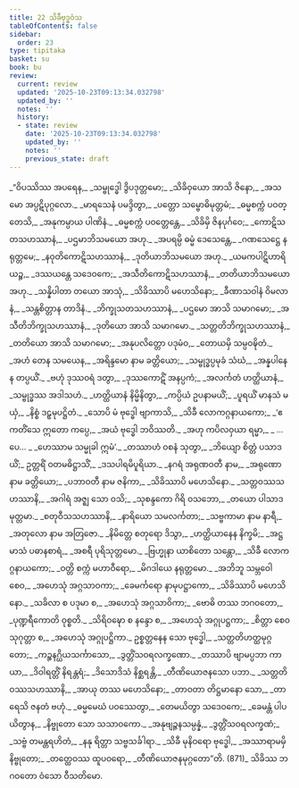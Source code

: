 ```yaml
---
title: 22 သိခီဗုဒ္ဓဝံသ
tableOfContents: false
sidebar:
  order: 23
type: tipitaka
basket: su
book: bu
review:
  current: review
  updated: '2025-10-23T09:13:34.032798'
  updated_by: ''
  notes: ''
  history:
  - state: review
    date: '2025-10-23T09:13:34.032798'
    updated_by: ''
    notes: ''
    previous_state: draft
---
```



<ReviewStatus review={frontmatter.review} showDetails={true} />

<HypothesisAnnotation frontmatter={frontmatter} />

<DynamicBreadcrumb />

<Division number="1" book="bu" e="ch" v="21" p="366">

<Paragraph number="866" type="verses" book="bu">
_“ဝိပဿိဿ အပရေန,_  
_သမ္ဗုဒ္ဓေါ ဒွိပဒုတ္တမော;_  
_သိခိဝှယော အာသိ ဇိနော,_  
_အသမော အပ္ပဋိပုဂ္ဂလော._  

</Paragraph>

</Division>
<Division number="2" book="bu" e="ch" v="21" p="366">

<Paragraph number="867" type="verses" book="bu">
_မာရသေနံ ပမဒ္ဒိတွာ,_  
_ပတ္တော သမ္ဗောဓိမုတ္တမံ;_  
_ဓမ္မစက္ကံ ပဝတ္တေသိ,_  
_အနုကမ္ပာယ ပါဏိနံ._  

</Paragraph>

</Division>
<Division number="3" book="bu" e="ch" v="21" p="366">

<Paragraph number="868" type="verses" book="bu">
_ဓမ္မစက္ကံ ပဝတ္တေန္တေ,_  
_သိခိမှိ ဇိနပုင်္ဂဝေ;_  
_ကောဋိသတသဟဿာနံ,_  
_ပဌမာဘိသမယော အဟု._  

</Paragraph>

</Division>
<Division number="4" book="bu" e="ch" v="21" p="366">

<Paragraph number="869" type="verses" book="bu">
_အပရမ္ပိ ဓမ္မံ ဒေသေန္တေ,_  
_ဂဏသေဋ္ဌေ နရုတ္တမေ;_  
_နဝုတိကောဋိသဟဿာနံ,_  
_ဒုတိယာဘိသမယော အဟု._  

</Paragraph>

</Division>
<Division number="5" book="bu" e="ch" v="21" p="366">

<Paragraph number="870" type="verses" book="bu">
_ယမကပါဋိဟာရိယဉ္စ,_  
_ဒဿယန္တေ သဒေဝကေ;_  
_အသီတိကောဋိသဟဿာနံ,_  
_တတိယာဘိသမယော အဟု._  

</Paragraph>

</Division>
<Division number="6" book="bu" e="ch" v="21" p="367">

<Paragraph number="871" type="verses" book="bu">
_သန္နိပါတာ တယော အာသုံ,_  
_သိခိဿာပိ မဟေသိနော;_  
_ခီဏာသဝါနံ ဝိမလာနံ,_  
_သန္တစိတ္တာန တာဒိနံ._  

</Paragraph>

</Division>
<Division number="7" book="bu" e="ch" v="21" p="367">

<Paragraph number="872" type="verses" book="bu">
_ဘိက္ခုသတသဟဿာနံ,_  
_ပဌမော အာသိ သမာဂမော;_  
_အသီတိဘိက္ခုသဟဿာနံ,_  
_ဒုတိယော အာသိ သမာဂမော._  

</Paragraph>

</Division>
<Division number="8" book="bu" e="ch" v="21" p="367">

<Paragraph number="873" type="verses" book="bu">
_သတ္တတိဘိက္ခုသဟဿာနံ,_  
_တတိယော အာသိ သမာဂမော;_  
_အနုပလိတ္တော ပဒုမံဝ,_  
_တောယမှိ သမ္ပဝဍ္ဎိတံ._  

</Paragraph>

</Division>
<Division number="9" book="bu" e="ch" v="21" p="367">

<Paragraph number="874" type="verses" book="bu">
_အဟံ တေန သမယေန,_  
_အရိန္ဒမော နာမ ခတ္တိယော;_  
_သမ္ဗုဒ္ဓပ္ပမုခံ သံဃံ,_  
_အန္နပါနေန တပ္ပယိံ._  

</Paragraph>

</Division>
<Division number="10" book="bu" e="ch" v="21" p="367">

<Paragraph number="875" type="verses" book="bu">
_ဗဟုံ ဒုဿဝရံ ဒတွာ,_  
_ဒုဿကောဋိံ အနပ္ပကံ;_  
_အလင်္ကတံ ဟတ္ထိယာနံ,_  
_သမ္ဗုဒ္ဓဿ အဒါသဟံ._  

</Paragraph>

</Division>
<Division number="11" book="bu" e="ch" v="21" p="367">

<Paragraph number="876" type="verses" book="bu">
_ဟတ္ထိယာနံ နိမ္မိနိတွာ,_  
_ကပ္ပိယံ ဥပနာမယိံ;_  
_ပူရယိံ မာနသံ မယှံ,_  
_နိစ္စံ ဒဠှမုပဋ္ဌိတံ._  

</Paragraph>

</Division>
<Division number="12" book="bu" e="ch" v="21" p="367">

<Paragraph number="877" type="verses" book="bu">
_သောပိ မံ ဗုဒ္ဓေါ ဗျာကာသိ,_  
_သိခီ လောကဂ္ဂနာယကော;_  
_‘ဧကတိံသေ ဣတော ကပ္ပေ,_  
_အယံ ဗုဒ္ဓေါ ဘဝိဿတိ._  

</Paragraph>

</Division>
<Division number="13" book="bu" e="ch" v="21" p="367">

<Paragraph number="878" type="verses" book="bu">
_အဟု ကပိလဝှယာ ရမ္မာ,_  
_ …ပေ… _  
_ဟေဿာမ သမ္မုခါ ဣမံ’._  

</Paragraph>

</Division>
<Division number="14" book="bu" e="ch" v="21" p="367">

<Paragraph number="879" type="verses" book="bu">
_တဿာဟံ ဝစနံ သုတွာ,_  
_ဘိယျော စိတ္တံ ပသာဒယိံ;_  
ဥတ္တရိံ ဝတမဓိဋ္ဌာသိံ,_  
_ဒသပါရမိပူရိယာ._  

</Paragraph>

</Division>
<Division number="15" book="bu" e="ch" v="21" p="367">

<Paragraph number="880" type="verses" book="bu">
_နဂရံ အရုဏဝတီ နာမ,_  
_အရုဏော နာမ ခတ္တိယော;_  
_ပဘာဝတီ နာမ ဇနိကာ,_  
_သိခိဿာပိ မဟေသိနော._  

</Paragraph>

</Division>
<Division number="16" book="bu" e="ch" v="21" p="367">

<Paragraph number="881" type="verses" book="bu">
_သတ္တဝဿသဟဿာနိ,_  
_အဂါရံ အဇ္ဈ သော ဝသိ;_  
_သုစန္ဒကော ဂိရိ ဝသဘော,_  
_တယော ပါသာဒမုတ္တမာ._  

</Paragraph>

</Division>
<Division number="17" book="bu" e="ch" v="21" p="367">

<Paragraph number="882" type="verses" book="bu">
_စတုဝီသသဟဿာနိ,_  
_နာရိယော သမလင်္ကတာ;_  
_သဗ္ဗကာမာ နာမ နာရီ,_  
_အတုလော နာမ အတြဇော._  

</Paragraph>

</Division>
<Division number="18" book="bu" e="ch" v="21" p="367">

<Paragraph number="883" type="verses" book="bu">
_နိမိတ္တေ စတုရော ဒိသွာ,_  
_ဟတ္ထိယာနေန နိက္ခမိ;_  
_အဋ္ဌမာသံ ပဓာနစာရံ,_  
_အစရီ ပုရိသုတ္တမော._  

</Paragraph>

</Division>
<Division number="19" book="bu" e="ch" v="21" p="368">

<Paragraph number="884" type="verses" book="bu">
_ဗြဟ္မုနာ ယာစိတော သန္တော,_  
_သိခီ လောကဂ္ဂနာယကော;_  
_ဝတ္တိ စက္ကံ မဟာဝီရော,_  
_မိဂဒါယေ နရုတ္တမော._  

</Paragraph>

</Division>
<Division number="20" book="bu" e="ch" v="21" p="368">

<Paragraph number="885" type="verses" book="bu">
_အဘိဘူ သမ္ဘဝေါ စေဝ,_  
_အဟေသုံ အဂ္ဂသာဝကာ;_  
_ခေမင်္ကရော နာမုပဋ္ဌာကော,_  
_သိခိဿာပိ မဟေသိနော._  

</Paragraph>

</Division>
<Division number="21" book="bu" e="ch" v="21" p="368">

<Paragraph number="886" type="verses" book="bu">
_သခိလာ စ ပဒုမာ စ,_  
_အဟေသုံ အဂ္ဂသာဝိကာ;_  
_ဗောဓိ တဿ ဘဂဝတော,_  
_ပုဏ္ဍရီကောတိ ဝုစ္စတိ._  

</Paragraph>

</Division>
<Division number="22" book="bu" e="ch" v="21" p="368">

<Paragraph number="887" type="verses" book="bu">
_သိရိဝဍ္ဎော စ နန္ဒော စ,_  
_အဟေသုံ အဂ္ဂုပဋ္ဌကာ;_  
_စိတ္တာ စေဝ သုဂုတ္တာ စ,_  
_အဟေသုံ အဂ္ဂုပဋ္ဌိကာ._  

</Paragraph>

</Division>
<Division number="23" book="bu" e="ch" v="21" p="368">

<Paragraph number="888" type="verses" book="bu">
ဥစ္စတ္တနေန သော ဗုဒ္ဓေါ,_  
_သတ္တတိဟတ္ထမုဂ္ဂတော;_  
_ကဉ္စနဂ္ဃိယသင်္ကာသော,_  
_ဒွတ္တိံသဝရလက္ခဏော._  

</Paragraph>

</Division>
<Division number="24" book="bu" e="ch" v="21" p="368">

<Paragraph number="889" type="verses" book="bu">
_တဿာပိ ဗျာမပ္ပဘာ ကာယာ,_  
_ဒိဝါရတ္တိံ နိရန္တရံ;_  
_ဒိသောဒိသံ နိစ္ဆရန္တိ,_  
_တီဏိယောဇနသော ပဘာ._  

</Paragraph>

</Division>
<Division number="25" book="bu" e="ch" v="21" p="368">

<Paragraph number="890" type="verses" book="bu">
_သတ္တတိဝဿသဟဿာနိ,_  
_အာယု တဿ မဟေသိနော;_  
_တာဝတာ တိဋ္ဌမာနော သော,_  
_တာရေသိ ဇနတံ ဗဟုံ._  

</Paragraph>

</Division>
<Division number="26" book="bu" e="ch" v="21" p="368">

<Paragraph number="891" type="verses" book="bu">
_ဓမ္မမေဃံ ပဝဿေတွာ,_  
_တေမယိတွာ သဒေဝကေ;_  
_ခေမန္တံ ပါပယိတွာန,_  
_နိဗ္ဗုတော သော သသာဝကော._  

</Paragraph>

</Division>
<Division number="27" book="bu" e="ch" v="21" p="368">

<Paragraph number="892" type="verses" book="bu">
_အနုဗျဉ္ဇနသမ္ပန္နံ,_  
_ဒွတ္တိံသဝရလက္ခဏံ;_  
_သဗ္ဗံ တမန္တရဟိတံ,_  
_နနု ရိတ္တာ သဗ္ဗသင်္ခါရာ._  

</Paragraph>

</Division>
<Division number="28" book="bu" e="ch" v="21" p="368">

<Paragraph number="893" type="verses" book="bu">
_သိခီ မုနိဝရော ဗုဒ္ဓေါ,_  
_အဿာရာမမှိ နိဗ္ဗုတော;_  
_တတ္ထေဝဿ ထူပဝရော,_  
_တီဏိယောဇနမုဂ္ဂတော”တိ. (871)_  


</Paragraph>
</Division>

<Paragraph number="894" type="center" book="bu">
သိခိဿ ဘဂဝတော ဝံသော ဝီသတိမော.
</Paragraph>